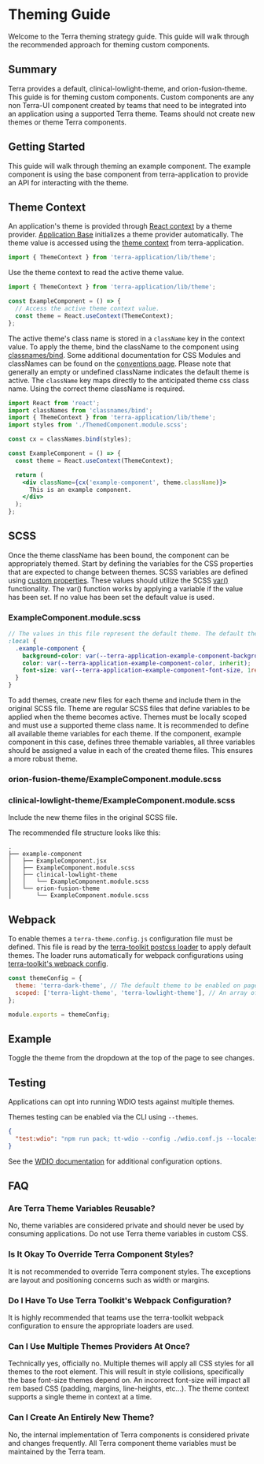 
# Theming Guide

Welcome to the Terra theming strategy guide. This guide will walk through the recommended approach for theming custom components.

## Summary

Terra provides a default, clinical-lowlight-theme, and orion-fusion-theme. This guide is for theming custom components. Custom components are any non Terra-UI component created by teams that need to be integrated into an application using a supported Terra theme. Teams should not create new themes or theme Terra components.

## Getting Started

This guide will walk through theming an example component. The example component is using the base component from terra-application to provide an API for interacting with the theme.

## Theme Context

An application's theme is provided through [React context](https://reactjs.org/docs/context.html) by a theme provider. [Application Base](/application/terra-application/components/application-base) initializes a theme provider automatically. The theme value is accessed using the [theme context](/application/terra-application/contexts/theme-context) from terra-application.

```jsx
import { ThemeContext } from 'terra-application/lib/theme';
```

Use the theme context to read the active theme value.

```jsx
import { ThemeContext } from 'terra-application/lib/theme';

const ExampleComponent = () => {
  // Access the active theme context value.
  const theme = React.useContext(ThemeContext);
};
```

The active theme's class name is stored in a `className` key in the context value. To apply the theme, bind the className to the component using [classnames/bind](https://github.com/JedWatson/classnames#alternate-bind-version-for-css-modules). Some additional documentation for CSS Modules and classNames can be found on the [conventions page](https://engineering.cerner.com/terra-ui/about/terra-ui/contributing/conventions). Please note that generally an empty or undefined className indicates the default theme is active. The `className` key maps directly to the anticipated theme css class name. Using the correct theme className is required.

```jsx
import React from 'react';
import classNames from 'classnames/bind';
import { ThemeContext } from 'terra-application/lib/theme';
import styles from './ThemedComponent.module.scss';

const cx = classNames.bind(styles);

const ExampleComponent = () => {
  const theme = React.useContext(ThemeContext);

  return (
    <div className={cx('example-component', theme.className)}>
      This is an example component.
    </div>
  );
};
```

## SCSS

Once the theme className has been bound, the component can be appropriately themed. Start by defining the variables for the CSS properties that are expected to change between themes. SCSS variables are defined using [custom properties](https://developer.mozilla.org/en-US/docs/Web/CSS/--*). These values should utilize the SCSS [var()](https://developer.mozilla.org/en-US/docs/Web/CSS/var) functionality. The var() function works by applying a variable if the value has been set. If no value has been set the default value is used.

### ExampleComponent.module.scss

```scss
// The values in this file represent the default theme. The default theme is applied using the default values in the var() function.
:local {
  .example-component {
    background-color: var(--terra-application-example-component-background-color, #fff);
    color: var(--terra-application-example-component-color, inherit);
    font-size: var(--terra-application-example-component-font-size, 1rem);
  }
}
```

To add themes, create new files for each theme and include them in the original SCSS file. Theme are regular SCSS files that define variables to be applied when the theme becomes active. Themes must be locally scoped and must use a supported theme class name. It is recommended to define all available theme variables for each theme. If the component, example component in this case, defines three themable variables, all three variables should be assigned a value in each of the created theme files. This ensures a more robust theme.

### orion-fusion-theme/ExampleComponent.module.scss

<OrionFusionThemeSCSS />

### clinical-lowlight-theme/ExampleComponent.module.scss

<ClinicalLowLightSCSS />

Include the new theme files in the original SCSS file.

<ExampleComponentSCSS />

The recommended file structure looks like this:

```
.
├── example-component
│   ├── ExampleComponent.jsx
│   ├── ExampleComponent.module.scss
│   ├── clinical-lowlight-theme
│   │   └── ExampleComponent.module.scss
│   └── orion-fusion-theme
│       └── ExampleComponent.module.scss
```

## Webpack

To enable themes a `terra-theme.config.js` configuration file must be defined. This file is read by the [terra-toolkit postcss loader](https://github.com/cerner/terra-toolkit-boneyard/tree/master/config/webpack/postcss) to apply default themes. The loader runs automatically for webpack configurations using [terra-toolkit's webpack config](https://github.com/cerner/terra-toolkit-boneyard/blob/master/config/webpack/webpack.config.js).

```js
const themeConfig = {
  theme: 'terra-dark-theme', // The default theme to be enabled on page load.
  scoped: ['terra-light-theme', 'terra-lowlight-theme'], // An array of scoped themes. Note: Scoped themes do not work in IE 10.
};

module.exports = themeConfig;
```

## Example

Toggle the theme from the dropdown at the top of the page to see changes.

<ExampleComponent isExpanded />

## Testing

Applications can opt into running WDIO tests against multiple themes.

Themes testing can be enabled via the CLI using `--themes`.

```json
{
  "test:wdio": "npm run pack; tt-wdio --config ./wdio.conf.js --locales ['en','es'] --themes ['orion-fusion-theme']; rm -rf ./build"
}
```

See the [WDIO documentation](https://github.com/cerner/terra-toolkit-boneyard/tree/master/scripts/wdio#terra-toolkit-wdio-helpers) for additional configuration options.

## FAQ

### Are Terra Theme Variables Reusable?

No, theme variables are considered private and should never be used by consuming applications. Do not use Terra theme variables in custom CSS.

### Is It Okay To Override Terra Component Styles?

It is not recommended to override Terra component styles. The exceptions are layout and positioning concerns such as width or margins.

### Do I Have To Use Terra Toolkit's Webpack Configuration?

It is highly recommended that teams use the terra-toolkit webpack configuration to ensure the appropriate loaders are used.

### Can I Use Multiple Themes Providers At Once?

Technically yes, officially no. Multiple themes will apply all CSS styles for all themes to the root element. This will result in style collisions, specifically the base font-size themes depend on. An incorrect font-size will impact all rem based CSS (padding, margins, line-heights, etc...). The theme context supports a single theme in context at a time.

### Can I Create An Entirely New Theme?

No, the internal implementation of Terra components is considered private and changes frequently. All Terra component theme variables must be maintained by the Terra team.
